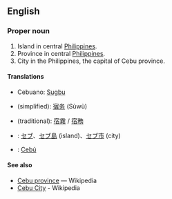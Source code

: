 ==English==

===Proper noun===
#Island in central [[Philippines]].
#Province in central [[Philippines]].
#City in the Philippines, the capital of Cebu province.

====Translations====
*Cebuano: [[Sugbu]]
*{{zh}} (simplified): [[宿务]] (Sùwù)
*{{zh}} (traditional): [[宿霧]] / [[宿務]]
*{{ja}}: [[セブ]]、[[セブ島]] (island)、[[セブ市]] (city)
*{{es}}: [[Cebú]]

====See also====
*[[w:Cebu|Cebu province]] — Wikipedia
*[[w:Cebu_City|Cebu City]] - Wikipedia